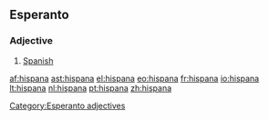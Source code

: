 ==Esperanto==
===Adjective===
{{eo-adj}}
# [[Spanish]] 

[[Category:Esperanto adjectives]]

[[af:hispana]]
[[ast:hispana]]
[[el:hispana]]
[[eo:hispana]]
[[fr:hispana]]
[[io:hispana]]
[[lt:hispana]]
[[nl:hispana]]
[[pt:hispana]]
[[zh:hispana]]